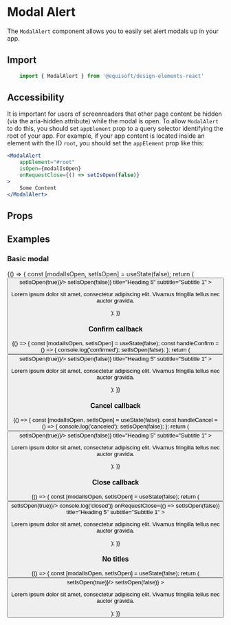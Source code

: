 
<Meta title="Modal / Modal Alert" component={ModalAlert} />

# Modal Alert

The `ModalAlert` component allows you to easily set alert modals up in your app.

## Import

```js
    import { ModalAlert } from '@equisoft/design-elements-react'
```

## Accessibility

It is important for users of screenreaders that other page content be hidden (via the aria-hidden attribute) while the modal is open. To allow `ModalAlert` to do this, you should set `appElement` prop to a query selector identifying the root of your app. For example, if your app content is located inside an element with the ID `root`, you should set the `appElement` prop like this:

```jsx
<ModalAlert
    appElement="#root"
    isOpen={modalIsOpen}
    onRequestClose={() => setIsOpen(false)}
>
    Some Content
</ModalAlert>
```

## Props

<Props of={ModalAlert} />

## Examples

### Basic modal

<Preview>
  <Story name="Normal">
        {() => {
            const [modalIsOpen, setIsOpen] = useState(false);
            return (
                <Fragment>
                    <Button label="Open Modal" buttonType="primary" onClick={() => setIsOpen(true)}/>
                    <ModalAlert
                        appElement="#root"
                        ariaDescribedby="story-description"
                        isOpen={modalIsOpen}
                        onRequestClose={() => setIsOpen(false)}
                        title="Heading 5"
                        subtitle="Subtitle 1"
                    >
                        <p id="story-description">Lorem ipsum dolor sit amet, consectetur adipiscing elit. Vivamus fringilla tellus nec auctor gravida.</p>
                    </ModalAlert>
                </Fragment>
            );
        }}
  </Story>
</Preview>

### Confirm callback

<Preview>
  <Story name="Confirm callback">
        {() => {
            const [modalIsOpen, setIsOpen] = useState(false);
            const handleConfirm = () => {
                console.log('confirmed');
                setIsOpen(false);
            };
            return (
                <Fragment>
                    <Button label="Open Modal" buttonType="primary" onClick={() => setIsOpen(true)}/>
                    <ModalAlert
                        appElement="#root"
                        ariaDescribedby="story-description"
                        isOpen={modalIsOpen}
                        onConfirm={handleConfirm}
                        onRequestClose={() => setIsOpen(false)}
                        title="Heading 5"
                        subtitle="Subtitle 1"
                    >
                        <p id="story-description">Lorem ipsum dolor sit amet, consectetur adipiscing elit. Vivamus fringilla tellus nec auctor gravida.</p>
                    </ModalAlert>
                </Fragment>
            );
        }}
  </Story>
</Preview>

### Cancel callback

<Preview>
  <Story name="Cancel callback">
        {() => {
            const [modalIsOpen, setIsOpen] = useState(false);
            const handleCancel = () => {
                console.log('canceled');
                setIsOpen(false);
            };
            return (
                <Fragment>
                    <Button label="Open Modal" buttonType="primary" onClick={() => setIsOpen(true)}/>
                    <ModalAlert
                        appElement="#root"
                        ariaDescribedby="story-description"
                        isOpen={modalIsOpen}
                        onCancel={handleCancel}
                        onRequestClose={() => setIsOpen(false)}
                        title="Heading 5"
                        subtitle="Subtitle 1"
                    >
                        <p id="story-description">Lorem ipsum dolor sit amet, consectetur adipiscing elit. Vivamus fringilla tellus nec auctor gravida.</p>
                    </ModalAlert>
                </Fragment>
            );
        }}
  </Story>
</Preview>

### Close callback

<Preview>
  <Story name="Close callback">
        {() => {
            const [modalIsOpen, setIsOpen] = useState(false);
            return (
                <Fragment>
                    <Button label="Open Modal" buttonType="primary" onClick={() => setIsOpen(true)}/>
                    <ModalAlert
                        appElement="#root"
                        ariaDescribedby="story-description"
                        isOpen={modalIsOpen}
                        onClose={() => console.log('closed')}
                        onRequestClose={() => setIsOpen(false)}
                        title="Heading 5"
                        subtitle="Subtitle 1"
                    >
                        <p id="story-description">Lorem ipsum dolor sit amet, consectetur adipiscing elit. Vivamus fringilla tellus nec auctor gravida.</p>
                    </ModalAlert>
                </Fragment>
            );
        }}
  </Story>
</Preview>

### No titles

<Preview>
  <Story name="No titles">
        {() => {
            const [modalIsOpen, setIsOpen] = useState(false);
            return (
                <Fragment>
                    <Button label="Open Modal" buttonType="primary" onClick={() => setIsOpen(true)}/>
                    <ModalAlert
                        appElement="#root"
                        ariaDescribedby="story-description"
                        isOpen={modalIsOpen}
                        onRequestClose={() => setIsOpen(false)}
                    >
                        <p id="story-description">Lorem ipsum dolor sit amet, consectetur adipiscing elit. Vivamus fringilla tellus nec auctor gravida.</p>
                    </ModalAlert>
                </Fragment>
            );
        }}
  </Story>
</Preview>